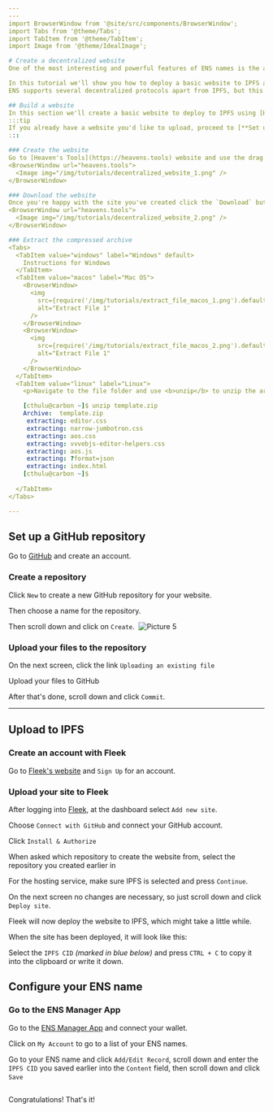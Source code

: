 ```yaml
---
---
import BrowserWindow from '@site/src/components/BrowserWindow';
import Tabs from '@theme/Tabs';
import TabItem from '@theme/TabItem';
import Image from '@theme/IdealImage';

# Create a decentralized website
One of the most interesting and powerful features of ENS names is the ability to point them to webpages hosted on the decentralized web, creating a website where both the hosting and the domain name is *entirely* decentralized.

In this tutorial we'll show you how to deploy a basic website to IPFS and point your ENS name to it.
ENS supports several decentralized protocols apart from IPFS, but this tutorial only covers IPFS (for now).

## Build a website
In this section we'll create a basic website to deploy to IPFS using [Heaven's Tools](https://heavens.tools) excellent Web3 website builder.
:::tip
If you already have a website you'd like to upload, proceed to [**Set up a GitHub repository**](#set-up-a-github-repository)
:::

### Create the website
Go to [Heaven's Tools](https://heavens.tools) website and use the drag and drop building blocks to create your site.
<BrowserWindow url="heavens.tools">
  <Image img="/img/tutorials/decentralized_website_1.png" />
</BrowserWindow>

### Download the website
Once you're happy with the site you've created click the `Download` button to download a compressed `.zip` archive of your website. 
<BrowserWindow url="heavens.tools">
  <Image img="/img/tutorials/decentralized_website_2.png" />
</BrowserWindow>

### Extract the compressed archive
<Tabs>
  <TabItem value="windows" label="Windows" default>
    Instructions for Windows
  </TabItem>
  <TabItem value="macos" label="Mac OS">
    <BrowserWindow>
      <img
        src={require('/img/tutorials/extract_file_macos_1.png').default}
        alt="Extract File 1"
      />
    </BrowserWindow>
    <BrowserWindow>
      <img
        src={require('/img/tutorials/extract_file_macos_2.png').default}
        alt="Extract File 1"
      />
    </BrowserWindow>
  </TabItem>
  <TabItem value="linux" label="Linux">
    <p>Navigate to the file folder and use <b>unzip</b> to unzip the archive.</p>

    [cthulu@carbon ~]$ unzip template.zip
    Archive:  template.zip
     extracting: editor.css
     extracting: narrow-jumbotron.css
     extracting: aos.css
     extracting: vvvebjs-editor-helpers.css
     extracting: aos.js
     extracting: ?format=json
     extracting: index.html
    [cthulu@carbon ~]$ 
    
  </TabItem>
</Tabs>

---
```


## Set up a GitHub repository
Go to [GitHub](https://github.com) and create an account.

### Create a repository
Click `New` to create a new GitHub repository for your website.
<BrowserWindow url="github.com">
  <Image img="/img/tutorials/decentralized_website_3.png" />
</BrowserWindow>

Then choose a name for the repository.
<BrowserWindow url="github.com">
  <Image img="/img/tutorials/decentralized_website_4.png" />
</BrowserWindow>

Then scroll down and click on `Create`.
<BrowserWindow url="github.com">
  <Image img="/img/tutorials/decentralized_website_4.png" />
</BrowserWindow>
![Picture 5](/img/tutorials/decentralized_website_5.png)

### Upload your files to the repository
On the next screen, click the link `Uploading an existing file`
<BrowserWindow url="github.com">
  <Image img="/img/tutorials/decentralized_website_6.png" />
</BrowserWindow>

Upload your files to GitHub
<BrowserWindow url="github.com">
  <Image img="/img/tutorials/decentralized_website_7.png" />
</BrowserWindow>

After that's done, scroll down and click `Commit`.
<BrowserWindow url="github.com">
  <Image img="/img/tutorials/decentralized_website_8.png" />
</BrowserWindow>

---

## Upload to IPFS

### Create an account with Fleek
Go to [Fleek's website](https://fleek.co) and `Sign Up` for an account.

### Upload your site to Fleek
After logging into [Fleek](https://fleek.co), at the dashboard select `Add new site`.
<BrowserWindow url="fleek.co">
  <Image img="/img/tutorials/create_website_fleek_1.png" />
</BrowserWindow>

Choose `Connect with GitHub` and connect your GitHub account. 
<BrowserWindow url="fleek.co">
  <Image img="/img/tutorials/create_website_fleek_2.png" />
</BrowserWindow>

Click `Install & Authorize`
<BrowserWindow url="fleek.co">
  <Image img="/img/tutorials/create_website_fleek_3.png" />
</BrowserWindow>

When asked which repository to create the website from, select the repository you created earlier in [](#step-1-create-a-repository)
<BrowserWindow url="fleek.co">
  <Image img="/img/tutorials/create_website_fleek_4.png" />
</BrowserWindow>

For the hosting service, make sure IPFS is selected and press `Continue`.
<BrowserWindow url="fleek.co">
  <Image img="/img/tutorials/create_website_fleek_5.png" />
</BrowserWindow>

On the next screen no changes are necessary, so just scroll down and click `Deploy site`.
<BrowserWindow url="fleek.co">
  <Image img="/img/tutorials/create_website_fleek_6.png" />
</BrowserWindow>

Fleek will now deploy the website to IPFS, which might take a little while.
<BrowserWindow url="fleek.co">
  <Image img="/img/tutorials/create_website_fleek_7.png" />
</BrowserWindow>

When the site has been deployed, it will look like this:
<BrowserWindow url="fleek.co">
  <Image img="/img/tutorials/create_website_fleek_8.png" />
</BrowserWindow>

Select the `IPFS CID` *(marked in blue below)* and press `CTRL + C` to copy it into the clipboard or write it down.
<BrowserWindow url="fleek.co">
  <Image img="/img/tutorials/create_website_fleek_9.png" />
</BrowserWindow>

## Configure your ENS name

### Go to the ENS Manager App
Go to the [ENS Manager App](https://app.ens.domains) and connect your wallet.
<BrowserWindow url="app.ens.domains">
  <Image img="/img/tutorials/create_website_ens_1.png"/>
</BrowserWindow>

Click on `My Account` to go to a list of your ENS names.
<BrowserWindow url="app.ens.domains">
  <Image img="/img/tutorials/create_website_ens_2.png"/>
</BrowserWindow>

Go to your ENS name and click `Add/Edit Record`, scroll down and enter the `IPFS CID` you saved earlier into the `Content` field, then scroll down and click `Save`
<BrowserWindow url="app.ens.domains">
  <Image img="/img/tutorials/create_website_ens_3.png"/>
</BrowserWindow>

<BrowserWindow url="app.ens.domains">
  <Image img="/img/tutorials/create_website_ens_4.png"/>
</BrowserWindow>

Congratulations! That's it!
